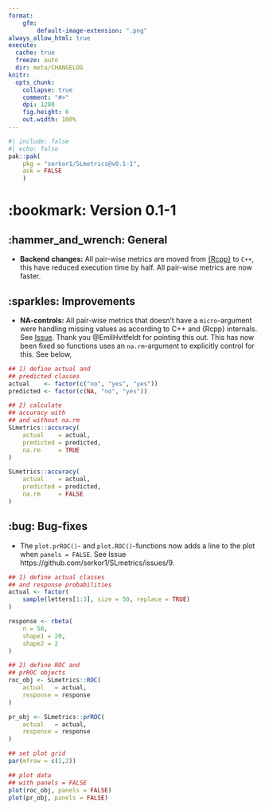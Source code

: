 ```yaml
---
format:
    gfm:
        default-image-extension: ".png"
always_allow_html: true
execute:
  cache: true
  freeze: auto
  dir: meta/CHANGELOG
knitr:
  opts_chunk:
    collapse: true
    comment: "#>"
    dpi: 1280
    fig.height: 6
    out.width: 100%
---
```


```r
#| include: false
#| echo: false
pak::pak(
    pkg = "serkor1/SLmetrics@v0.1-1", 
    ask = FALSE
    )
```

# :bookmark: Version 0.1-1

## :hammer_and_wrench: General

* **Backend changes:** All pair-wise metrics are moved from [{Rcpp}](https://github.com/RcppCore/Rcpp) to `C++`, this have reduced execution time by half. All pair-wise metrics are now faster.

## :sparkles: Improvements

* **NA-controls:** All pair-wise metrics that doesn't have a `micro`-argument were handling missing values as according to C++ and {Rcpp} internals. See [Issue](https://github.com/serkor1/SLmetrics/issues/8). Thank you @EmilHvitfeldt for pointing this out. This has now been fixed so functions uses an `na.rm`-argument to explicitly control for this. See below,

```r
## 1) define actual and
## predicted classes
actual    <- factor(c("no", "yes", "yes"))
predicted <- factor(c(NA, "no", "yes"))

## 2) calculate
## accuracy with
## and without na.rm
SLmetrics::accuracy(
    actual    = actual,
    predicted = predicted,
    na.rm     = TRUE
)

SLmetrics::accuracy(
    actual    = actual,
    predicted = predicted,
    na.rm     = FALSE
)
```

## :bug: Bug-fixes

* The `plot.prROC()`- and `plot.ROC()`-functions now adds a line to the plot when `panels = FALSE`. See Issue https://github.com/serkor1/SLmetrics/issues/9.

```r
## 1) define actual classes
## and response probabilities
actual <- factor(
    sample(letters[1:3], size = 50, replace = TRUE)
)

response <- rbeta(
    n = 50,
    shape1 = 20,
    shape2 = 2
)

## 2) define ROC and
## prROC objects
roc_obj <- SLmetrics::ROC(
    actual   = actual,
    response = response 
)

pr_obj <- SLmetrics::prROC(
    actual   = actual,
    response = response 
)
```

```r
## set plot grid
par(mfrow = c(1,2))

## plot data
## with panels = FALSE
plot(roc_obj, panels = FALSE)
plot(pr_obj, panels = FALSE)
```